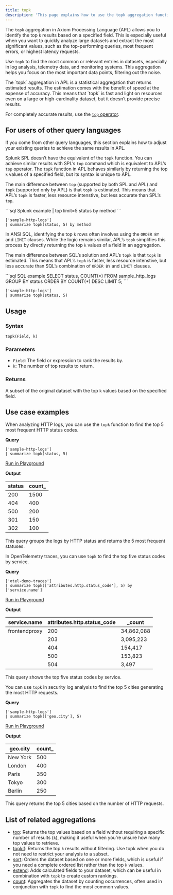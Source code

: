 ```yaml
---
title: topk
description: 'This page explains how to use the topk aggregation function in APL.'
---
```


The `topk` aggregation in Axiom Processing Language (APL) allows you to identify the top `k` results based on a specified field. This is especially useful when you want to quickly analyze large datasets and extract the most significant values, such as the top-performing queries, most frequent errors, or highest latency requests.

Use `topk` to find the most common or relevant entries in datasets, especially in log analysis, telemetry data, and monitoring systems. This aggregation helps you focus on the most important data points, filtering out the noise.

<Note>
The `topk` aggregation in APL is a statistical aggregation that returns estimated results. The estimation comes with the benefit of speed at the expense of accuracy. This means that `topk` is fast and light on resources even on a large or high-cardinality dataset, but it doesn’t provide precise results.

For completely accurate results, use the [`top` operator](/apl/tabular-operators/top-operator).
</Note>

## For users of other query languages

If you come from other query languages, this section explains how to adjust your existing queries to achieve the same results in APL.

<AccordionGroup>
<Accordion title="Splunk SPL users">

Splunk SPL doesn’t have the equivalent of the `topk` function. You can achieve similar results with SPL’s `top` command which is equivalent to APL’s `top` operator. The `topk` function in APL behaves similarly by returning the top `k` values of a specified field, but its syntax is unique to APL.

The main difference between `top` (supported by both SPL and APL) and `topk` (supported only by APL) is that `topk` is estimated. This means that APL’s `topk` is faster, less resource intenstive, but less accurate than SPL’s `top`.

<CodeGroup>
```sql Splunk example
| top limit=5 status by method
```

```kusto APL equivalent
['sample-http-logs'] 
| summarize topk(status, 5) by method 
```
</CodeGroup>

</Accordion>
<Accordion title="ANSI SQL users">

In ANSI SQL, identifying the top `k` rows often involves using the `ORDER BY` and `LIMIT` clauses. While the logic remains similar, APL’s `topk` simplifies this process by directly returning the top `k` values of a field in an aggregation.

The main difference between SQL’s solution and APL’s `topk` is that `topk` is estimated. This means that APL’s `topk` is faster, less resource intenstive, but less accurate than SQL’s combination of `ORDER BY` and `LIMIT` clauses.

<CodeGroup>
```sql SQL example
SELECT status, COUNT(*)
FROM sample_http_logs
GROUP BY status
ORDER BY COUNT(*) DESC
LIMIT 5;
```

```kusto APL equivalent
['sample-http-logs'] 
| summarize topk(status, 5)
```
</CodeGroup>

</Accordion>
</AccordionGroup>

## Usage

### Syntax

```kusto
topk(Field, k)
```

### Parameters

- `Field`: The field or expression to rank the results by.
- `k`: The number of top results to return.

### Returns

A subset of the original dataset with the top `k` values based on the specified field.

## Use case examples

<Tabs>
<Tab title="Log analysis">

When analyzing HTTP logs, you can use the `topk` function to find the top 5 most frequent HTTP status codes.

**Query**

```kusto
['sample-http-logs'] 
| summarize topk(status, 5)
```

[Run in Playground](https://play.axiom.co/axiom-play-qf1k/query?initForm=%7B%22apl%22%3A%22%5B'sample-http-logs'%5D%20%20%7C%20summarize%20topk(status%2C%205)%22%7D)

**Output**

| status | count_ |
|--------|--------|
| 200    | 1500   |
| 404    | 400    |
| 500    | 200    |
| 301    | 150    |
| 302    | 100    |

This query groups the logs by HTTP status and returns the 5 most frequent statuses.

</Tab>
<Tab title="OpenTelemetry traces">

In OpenTelemetry traces, you can use `topk` to find the top five status codes by service.

**Query**

```kusto
['otel-demo-traces']
| summarize topk(['attributes.http.status_code'], 5) by ['service.name']
```

[Run in Playground](https://play.axiom.co/axiom-play-qf1k/query?initForm=%7B%22apl%22%3A%22%5B'otel-demo-traces'%5D%20%7C%20summarize%20topk(%5B'attributes.http.status_code'%5D%2C%205)%20by%20%5B'service.name'%5D%22%7D)

**Output**

| service.name  | attributes.http.status_code | _count     |
|---------------|-----------------------------|------------|
| frontendproxy | 200                         | 34,862,088 |
|               | 203                         | 3,095,223  |
|               | 404                         | 154,417    |
|               | 500                         | 153,823    |
|               | 504                         | 3,497      |

This query shows the top five status codes by service.

</Tab>
<Tab title="Security logs">

You can use `topk` in security log analysis to find the top 5 cities generating the most HTTP requests.

**Query**

```kusto
['sample-http-logs'] 
| summarize topk(['geo.city'], 5)
```

[Run in Playground](https://play.axiom.co/axiom-play-qf1k/query?initForm=%7B%22apl%22%3A%22%5B'sample-http-logs'%5D%20%20%7C%20summarize%20topk(%5B'geo.city'%5D%2C%205)%22%7D)

**Output**

| geo.city | count_ |
|----------|--------|
| New York | 500    |
| London   | 400    |
| Paris    | 350    |
| Tokyo    | 300    |
| Berlin   | 250    |

This query returns the top 5 cities based on the number of HTTP requests.

</Tab>
</Tabs>

## List of related aggregations

- [top](/apl/tabular-operators/top-operator): Returns the top values based on a field without requiring a specific number of results (`k`), making it useful when you’re unsure how many top values to retrieve.
- [topkif](/apl/aggregation-function/topkif): Returns the top `k` results without filtering. Use topk when you do not need to restrict your analysis to a subset.
- [sort](/apl/tabular-operators/sort-operator): Orders the dataset based on one or more fields, which is useful if you need a complete ordered list rather than the top `k` values.
- [extend](/apl/tabular-operators/extend-operator): Adds calculated fields to your dataset, which can be useful in combination with `topk` to create custom rankings.
- [count](/apl/aggregation-function/count): Aggregates the dataset by counting occurrences, often used in conjunction with `topk` to find the most common values.